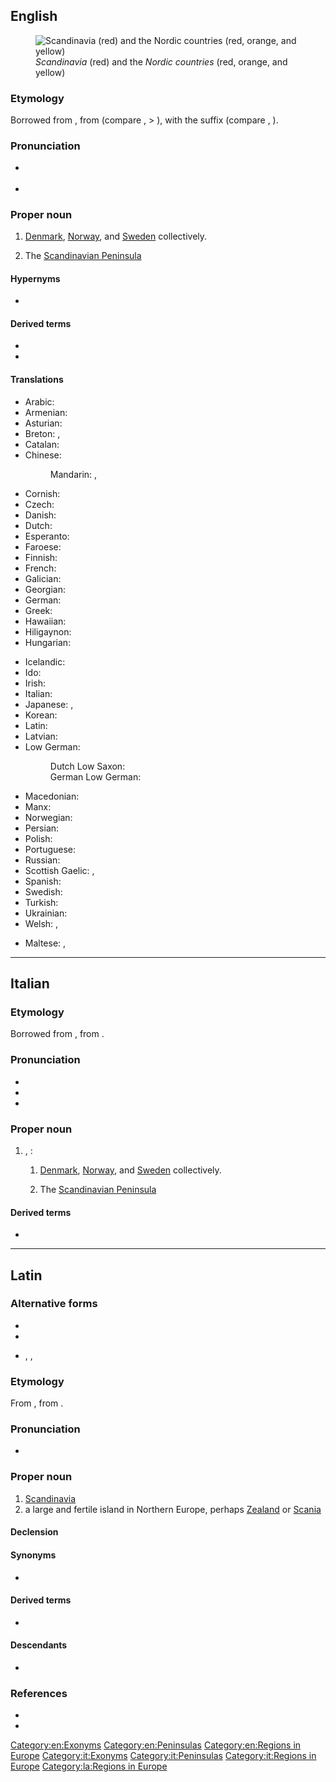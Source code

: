 ==English==
[[Image:Scandinavia location map definitions.PNG|thumb|right|''Scandinavia'' (red) and the ''Nordic countries'' (red, orange, and yellow)]]

===Etymology===
Borrowed from {{bor|en|la|Scandināvia}}, from {{der|en|gem-pro|*Skadinawjō||Scadia island}} (compare {{cog|ang|Sċedeniġ}}, {{cog|non|Skáney}} > {{cog|sv|Skåne||southern tip of Sweden, [[Scania]]}}), with the suffix {{m|gem-pro|*awjō||island}} (compare {{cog|ang|ieg|īġ, īeġ|island}}, {{cog|non|ey||island}}).

===Pronunciation===
* {{a|US}} {{IPA|en|/skændɪˈneɪvi.ə/}}
* {{rhymes|en|eɪviə}}

===Proper noun===
{{en-proper noun}}

# [[Denmark]], [[Norway]], and [[Sweden]] collectively.
# {{lb|en|geographic}} The [[Scandinavian Peninsula]]

====Hypernyms====
* {{sense|group of countries}} {{l|en|Nordic countries}}

====Derived terms====
* {{l|en|Scandinavian}}
* {{l|en|Scandinavism}}

====Translations====
{{trans-top|Denmark, Norway, and Sweden}}
* Arabic: {{t|ar|إِسْكَنْدِينَافِيَا|f}}
* Armenian: {{t|hy|Սկանդինավիա|sc=Armn}}
* Asturian: {{t|ast|Escandinavia|f}}
* Breton: {{t|br|Skandinavia}}, {{t|br|Lec’hlenn}}
* Catalan: {{t|ca|Escandinàvia|f}}
* Chinese:
*: Mandarin: {{t+|cmn|斯堪的納維亞|sc=Hani}}, {{t+|cmn|斯堪的纳维亚|tr=Sīkāndìnàwéiyà|sc=Hani}}
* Cornish: {{t|kw|Skandinavi}}
* Czech: {{t+|cs|Skandinávie|f}}
* Danish: {{t|da|Skandinavien}}
* Dutch: {{t+|nl|Scandinavië|n}}
* Esperanto: {{t+|eo|Skandinavio}}
* Faroese: {{t|fo|Skandinavia|f}}
* Finnish: {{t+|fi|Skandinavia}}
* French: {{t+|fr|Scandinavie|f}}
* Galician: {{t|gl|Escandinavia|f}}
* Georgian: {{t|ka|სკანდინავია|sc=Geor}}
* German: {{t+|de|Skandinavien|n}}
* Greek: {{t+|el|Σκανδιναβία|f}}
* Hawaiian: {{t|haw|Sekanedinawia}}
* Hiligaynon: {{t|hil|Eskandinabya}}
* Hungarian: {{t+|hu|Skandinávia}}
{{trans-mid}}
* Icelandic: {{t+|is|Skandinavía|f}}
* Ido: {{t+|io|Skandinavia}}
* Irish: {{t|ga|Críoch Lochlann|f}}
* Italian: {{t+|it|Scandinavia}}
* Japanese: {{t|ja|スカンディナヴィア|tr=Sukandinavia|sc=Jpan}}, {{t|ja|スカンジナビア|tr=Sukanjinabia|sc=Jpan}}
* Korean: {{t+|ko|^스칸디나비아}}
* Latin: {{t|la|Scandinavia|f}}
* Latvian: {{t|lv|Skandināvija|f}}
* Low German:
*: Dutch Low Saxon: {{t|nds-nl|Scandinavië}}
*: German Low German: {{t|nds-de|Skandinavien|n}}
* Macedonian: {{t|mk|Скандинавија|f}}
* Manx: {{t|gv|Loghlin|f}}
* Norwegian: {{t|no|Skandinavia}}
* Persian: {{t+|fa|اسکاندیناوی|tr=eskândinâvi}}
* Polish: {{t+|pl|Skandynawia}}
* Portuguese: {{t+|pt|Escandinávia|f}}
* Russian: {{t+|ru|Скандина́вия|f}}
* Scottish Gaelic: {{t|gd|Lochlann|m|f}}, {{t|gd|Scànnanàibhia}}
* Spanish: {{t+|es|Escandinavia|f}}
* Swedish: {{t+|sv|Skandinavien}}
* Turkish: {{t|tr|İskandinavya}}
* Ukrainian: {{t|uk|Скандина́вія|f|sc=Cyrl}}
* Welsh: {{t|cy|Llychlyn|f}}, {{t|cy|Sgandinafia|f}}
{{trans-bottom}}

{{trans-see|Scandinavian Peninsula}}

{{checktrans-top}}
* Maltese: {{t-check|mt|Skandinavja|f}}, {{t-check|mt|Iskandinavja|alt=l-Iskandinavja|f}}
{{trans-mid}}
{{trans-bottom}}

[[Category:en:Exonyms]]
[[Category:en:Peninsulas]]
[[Category:en:Regions in Europe]]

----

==Italian==

===Etymology===
Borrowed from {{bor|it|la|Scandināvia}}, from {{der|it|gem-pro|*Skadinawjō||Scadia island}}.

===Pronunciation===
* {{IPA|it|/skan.diˈna.vja/|[s̪kän̪d̪iˈn̺äːvjä]}}
* {{rhymes|it|avja}}
* {{hyph|it|Scan|di|nà|via}}

===Proper noun===
{{it-proper noun|f}}

# {{l|en|Scandinavia}}, {{n-g|specifically}}:
## {{lb|it|political|cultural|linguistic|etc.}} [[Denmark]], [[Norway]], and [[Sweden]] collectively.
## {{lb|it|geographic}} The [[Scandinavian Peninsula]]

====Derived terms====
* {{l|it|scandinavo}}

[[Category:it:Exonyms]]
[[Category:it:Peninsulas]]
[[Category:it:Regions in Europe]]

----

==Latin==
{{wikipedia|lang=la}}

===Alternative forms===
* {{l|la|Scadināvia}}
* {{l|la|Scatināvia}}
* {{l|la|Scandināuia}}, {{l|la|Scatināuia}}, {{l|la|Scadināuia}} {{qual|orthographic variants}}

===Etymology===
From {{der|la|gem-pro|*Skadinawjō||Scadia island}}, from {{m|gem-pro|*awjō||island}}.

===Pronunciation===
* {{la-IPA|Scandināvia}}

===Proper noun===
{{la-proper noun|Scandināvia<1.loc>}}

# [[#English|Scandinavia]]
# a large and fertile island in Northern Europe, perhaps [[Zealand]] or [[Scania]]

====Declension====
{{la-ndecl|Scandināvia<1.loc>}}

====Synonyms====
* {{l|la|Scandia}}

====Derived terms====
* {{l|la|scandināvicus}}

====Descendants====
* {{desc|en|Scandinavia}}

===References===
* {{R:L&S}}
* {{R:Gaffiot}}

[[Category:la:Regions in Europe]]